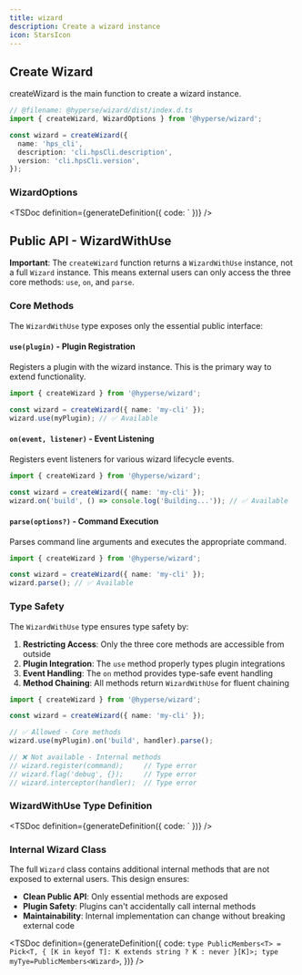 ```yaml
---
title: wizard
description: Create a wizard instance
icon: StarsIcon
---
```



## Create Wizard

createWizard is the main function to create a wizard instance.

```ts twoslash
// @filename: @hyperse/wizard/dist/index.d.ts
import { createWizard, WizardOptions } from '@hyperse/wizard';

const wizard = createWizard({
  name: 'hps_cli',
  description: 'cli.hpsCli.description',
  version: 'cli.hpsCli.version',
});
```

### WizardOptions

<TSDoc
  definition={generateDefinition({
    code: `
  })}
/>

## Public API - WizardWithUse

**Important**: The `createWizard` function returns a `WizardWithUse` instance, not a full `Wizard` instance. This means external users can only access the three core methods: `use`, `on`, and `parse`.

### Core Methods

The `WizardWithUse` type exposes only the essential public interface:

#### `use(plugin)` - Plugin Registration

Registers a plugin with the wizard instance. This is the primary way to extend functionality.

```ts twoslash
import { createWizard } from '@hyperse/wizard';

const wizard = createWizard({ name: 'my-cli' });
wizard.use(myPlugin); // ✅ Available
```

#### `on(event, listener)` - Event Listening

Registers event listeners for various wizard lifecycle events.

```ts twoslash
import { createWizard } from '@hyperse/wizard';

const wizard = createWizard({ name: 'my-cli' });
wizard.on('build', () => console.log('Building...')); // ✅ Available
```

#### `parse(options?)` - Command Execution

Parses command line arguments and executes the appropriate command.

```ts twoslash
import { createWizard } from '@hyperse/wizard';

const wizard = createWizard({ name: 'my-cli' });
wizard.parse(); // ✅ Available
```

### Type Safety

The `WizardWithUse` type ensures type safety by:

1. **Restricting Access**: Only the three core methods are accessible from outside
2. **Plugin Integration**: The `use` method properly types plugin integrations
3. **Event Handling**: The `on` method provides type-safe event handling
4. **Method Chaining**: All methods return `WizardWithUse` for fluent chaining

```ts twoslash
import { createWizard } from '@hyperse/wizard';

const wizard = createWizard({ name: 'my-cli' });

// ✅ Allowed - Core methods
wizard.use(myPlugin).on('build', handler).parse();

// ❌ Not available - Internal methods
// wizard.register(command);     // Type error
// wizard.flag('debug', {});     // Type error
// wizard.interceptor(handler);  // Type error
```

### WizardWithUse Type Definition

<TSDoc
  definition={generateDefinition({
    code: `
  })}
/>

### Internal Wizard Class

The full `Wizard` class contains additional internal methods that are not exposed to external users. This design ensures:

- **Clean Public API**: Only essential methods are exposed
- **Plugin Safety**: Plugins can't accidentally call internal methods
- **Maintainability**: Internal implementation can change without breaking external code

<TSDoc
  definition={generateDefinition({
    code: `
        type PublicMembers<T> = Pick<T, {
        [K in keyof T]: K extends string ? K : never
        }[K]>;
        type myTye=PublicMembers<Wizard>
        `,
  })}
/>
